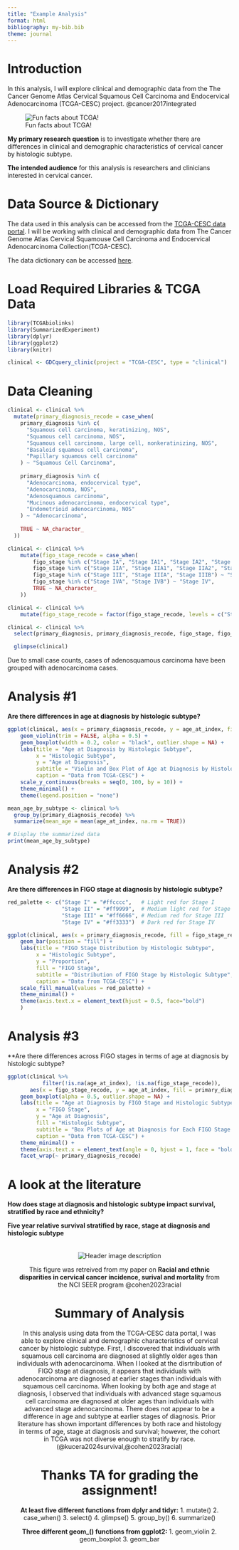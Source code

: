 ```yaml
---
title: "Example Analysis"
format: html
bibliography: my-bib.bib
theme: journal
---
```


# Introduction

In this analysis, I will explore clinical and demographic data from the The Cancer Genome Atlas Cervical Squamous Cell Carcinoma and Endocervical Adenocarcinoma (TCGA-CESC) project. @cancer2017integrated

::: {.column-margin}
![Fun facts about TCGA!](images/TCGA.jpeg)
:::

**My primary research question** is to investigate whether there are differences in clinical and demographic characteristics of cervical cancer by histologic subtype.

**The intended audience** for this analysis is researchers and clinicians interested in cervical cancer.

# Data Source & Dictionary

The data used in this analysis can be accessed from the [TCGA-CESC data portal](https://portal.gdc.cancer.gov/projects/TCGA-CESC). I will be working with clinical and demographic data from The Cancer Genome Atlas Cervical Squamouse Cell Carcinoma and Endocervical Adenocarcinoma Collection(TCGA-CESC).

The data dictionary can be accessed [here](https://docs.gdc.cancer.gov/Data_Dictionary/viewer/#?view=table-entity-list&anchor=clinical).

# Load Required Libraries & TCGA Data

```r
library(TCGAbiolinks)
library(SummarizedExperiment)
library(dplyr)
library(ggplot2)
library(knitr)

clinical <- GDCquery_clinic(project = "TCGA-CESC", type = "clinical")
```

# Data Cleaning
```r
clinical <- clinical %>%
  mutate(primary_diagnosis_recode = case_when(
    primary_diagnosis %in% c(
      "Squamous cell carcinoma, keratinizing, NOS",
      "Squamous cell carcinoma, NOS",
      "Squamous cell carcinoma, large cell, nonkeratinizing, NOS",
      "Basaloid squamous cell carcinoma",
      "Papillary squamous cell carcinoma"
    ) ~ "Squamous Cell Carcinoma",
    
    primary_diagnosis %in% c(
      "Adenocarcinoma, endocervical type",
      "Adenocarcinoma, NOS", 
      "Adenosquamous carcinoma",
      "Mucinous adenocarcinoma, endocervical type",
      "Endometrioid adenocarcinoma, NOS"
    ) ~ "Adenocarcinoma",
    
    TRUE ~ NA_character_ 
  ))
```

```r
clinical <- clinical %>%
    mutate(figo_stage_recode = case_when(
        figo_stage %in% c("Stage IA", "Stage IA1", "Stage IA2", "Stage IB", "Stage IB1", "Stage IB2") ~ "Stage I",
        figo_stage %in% c("Stage IIA", "Stage IIA1", "Stage IIA2", "Stage IIB", "Stage II") ~ "Stage II",
        figo_stage %in% c("Stage III", "Stage IIIA", "Stage IIIB") ~ "Stage III",
        figo_stage %in% c("Stage IVA", "Stage IVB") ~ "Stage IV",
        TRUE ~ NA_character_ 
    ))

clinical <- clinical %>%
    mutate(figo_stage_recode = factor(figo_stage_recode, levels = c("Stage I", "Stage II", "Stage III", "Stage IV")))
```

```r
clinical <- clinical %>%
  select(primary_diagnosis, primary_diagnosis_recode, figo_stage, figo_stage_recode, race, age_at_index, vital_status)

  glimpse(clinical)
```

::: {.callout-warning}
Due to small case counts, cases of adenosquamous carcinoma have been grouped with adenocarcinoma cases.
:::

# Analysis #1 
**Are there differences in age at diagnosis by histologic subtype?**
```r
ggplot(clinical, aes(x = primary_diagnosis_recode, y = age_at_index, fill = primary_diagnosis_recode)) +
    geom_violin(trim = FALSE, alpha = 0.5) + 
    geom_boxplot(width = 0.2, color = "black", outlier.shape = NA) +   
    labs(title = "Age at Diagnosis by Histologic Subtype",
         x = "Histologic Subtype",
         y = "Age at Diagnosis",
         subtitle = "Violin and Box Plot of Age at Diagnosis by Histologic Subtype for TCGA-CESC Patients",
         caption = "Data from TCGA-CESC") +
    scale_y_continuous(breaks = seq(0, 100, by = 10)) +
    theme_minimal() +
    theme(legend.position = "none")
```

```r
mean_age_by_subtype <- clinical %>%
  group_by(primary_diagnosis_recode) %>%
  summarize(mean_age = mean(age_at_index, na.rm = TRUE))

# Display the summarized data
print(mean_age_by_subtype)
```

# Analysis #2
**Are there differences in FIGO stage at diagnosis by histologic subtype?**

```r
red_palette <- c("Stage I" = "#ffcccc",   # Light red for Stage I
                 "Stage II" = "#ff9999",  # Medium light red for Stage II
                 "Stage III" = "#ff6666", # Medium red for Stage III
                 "Stage IV" = "#ff3333")  # Dark red for Stage IV

ggplot(clinical, aes(x = primary_diagnosis_recode, fill = figo_stage_recode)) +
    geom_bar(position = "fill") + 
    labs(title = "FIGO Stage Distribution by Histologic Subtype",
         x = "Histologic Subtype",
         y = "Proportion",
         fill = "FIGO Stage",
         subtitle = "Distribution of FIGO Stage by Histologic Subtype",
         caption = "Data from TCGA-CESC") +
    scale_fill_manual(values = red_palette) +
    theme_minimal() +
    theme(axis.text.x = element_text(hjust = 0.5, face="bold")
    )
```

# Analysis #3
**Are there differences across FIGO stages in terms of age at diagnosis by histologic subtype?
```r
ggplot(clinical %>% 
           filter(!is.na(age_at_index), !is.na(figo_stage_recode)), 
       aes(x = figo_stage_recode, y = age_at_index, fill = primary_diagnosis_recode)) +
    geom_boxplot(alpha = 0.5, outlier.shape = NA) +  
    labs(title = "Age at Diagnosis by FIGO Stage and Histologic Subtype",
         x = "FIGO Stage",
         y = "Age at Diagnosis",
         fill = "Histologic Subtype",
         subtitle = "Box Plots of Age at Diagnosis for Each FIGO Stage and Subtype",
         caption = "Data from TCGA-CESC") +
    theme_minimal() +
    theme(axis.text.x = element_text(angle = 0, hjust = 1, face = "bold")) +
    facet_wrap(~ primary_diagnosis_recode)
```

# A look at the literature
**How does stage at diagnosis and histologic subtype impact survival, stratified by race and ethnicity?**

**Five year relative survival stratified by race, stage at diagnosis and histologic subtype**
<header style="padding: 20px;">
    <img src="images/Survival.jpeg" alt="Header image description" style="max-width: 100%; height: auto;">

::: {.callout-note}
This figure was retreived from my paper on **Racial and ethnic disparities in cervical cancer incidence, surival and mortality** from the NCI SEER program @cohen2023racial
:::

# Summary of Analysis 

In this analysis using data from the TCGA-CESC data portal, I was able to explore clinical and demographic characteristics of cervical cancer by histologic subtype. First, I discovered that individuals with squamous cell carcinoma are diagnosed at slightly older ages than individuals with adenocarcinoma. When I looked at the disrtribution of FIGO stage at diagnosis, it appears that individuals with adenocarcinoma are diagnosed at earlier stages than individuals with squamous cell carcinoma. When looking by both age and stage at diagnosis, I observed that individuals with advanced stage squamous cell carcinoma are diagnosed at older ages than individuals with advanced stage adenocarcinoma. There does not appear to be a difference in age and subtype at earlier stages of diagnosis. Prior literature has shown important differences by both race and histology in terms of age, stage at diagnosis and survival; however, the cohort in TCGA was not diverse enough to stratify by race. (@kucera2024survival,@cohen2023racial)

# Thanks TA for grading the assignment!

**At least five different functions from dplyr and tidyr:**
1. mutate()
2. case_when()
3. select()
4. glimpse()
5. group_by()
6. summarize()

**Three different geom_() functions from ggplot2:**
1. geom_violin
2. geom_boxplot
3. geom_bar



